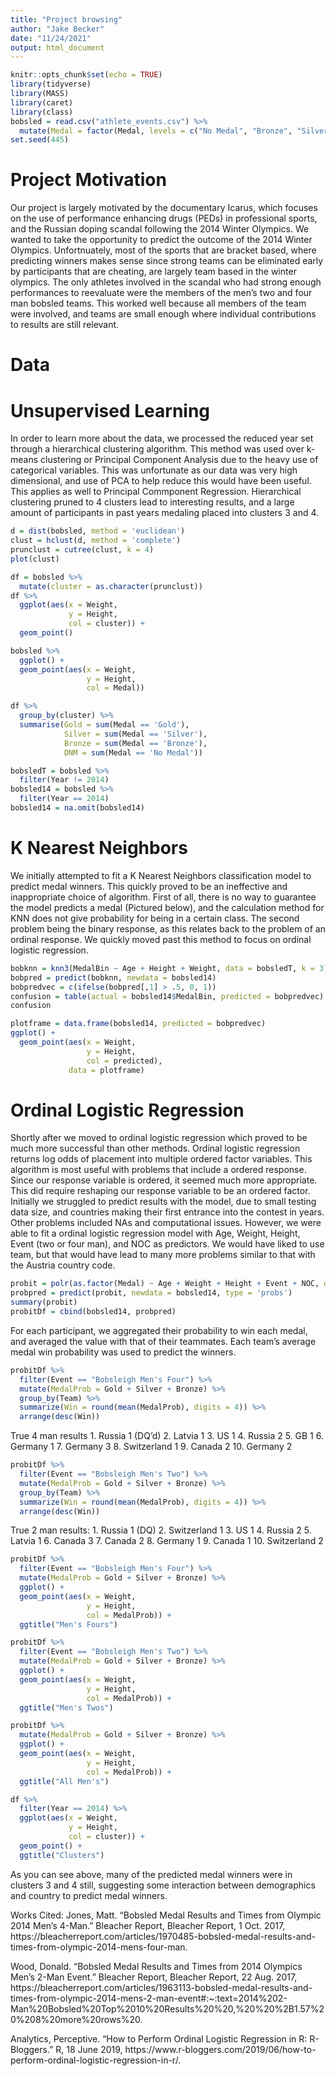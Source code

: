 ---
title: "Project browsing"
author: "Jake Becker"
date: "11/24/2021"
output: html_document
---

```{r setup, include=FALSE}
knitr::opts_chunk$set(echo = TRUE)
library(tidyverse)
library(MASS)
library(caret)
library(class)
bobsled = read.csv("athlete_events.csv") %>%
  mutate(Medal = factor(Medal, levels = c("No Medal", "Bronze", "Silver", "Gold", ordered = TRUE)))
set.seed(445)
```
# Project Motivation

  Our project is largely motivated by the documentary Icarus, which focuses on the use of performance enhancing drugs (PEDs) in professional sports, and the Russian doping scandal following the 2014 Winter Olympics.  We wanted to take the opportunity to predict the outcome of the 2014 Winter Olympics.  Unfortnuately, most of the sports that are bracket based, where predicting winners makes sense since strong teams can be eliminated early by participants that are cheating, are largely team based in the winter olympics. The only athletes involved in the scandal who had strong enough performances to reevaluate were the members of the men's two and four man bobsled teams. This worked well because all members of the team were involved, and teams are small enough where individual contributions to results are still relevant.  
    
    
# Data
    
    
# Unsupervised Learning    
    
  In order to learn more about the data, we processed the reduced year set through a hierarchical clustering algorithm.  This method was used over k-means clustering or Principal Component Analysis due to the heavy use of categorical variables.  This was unfortunate as our data was very high dimensional, and use of PCA to help reduce this would have been useful. This applies as well to Principal Commponent Regression.
  Hierarchical clustering pruned to 4 clusters lead to interesting results, and a large amount of participants in past years medaling placed into clusters 3 and 4.


```{r unsupervised, echo = FALSE}
d = dist(bobsled, method = 'euclidean')
clust = hclust(d, method = 'complete')
prunclust = cutree(clust, k = 4)
plot(clust)
```

```{r clusterplot, echo = FALSE}
df = bobsled %>%
  mutate(cluster = as.character(prunclust))
df %>%
  ggplot(aes(x = Weight,
             y = Height,
             col = cluster)) + 
  geom_point()
```


```{r medalplot, echo = FALSE}
bobsled %>%
  ggplot() + 
  geom_point(aes(x = Weight,
                 y = Height,
                 col = Medal))
```

```{r clustcount, echo = FALSE}
df %>%
  group_by(cluster) %>%
  summarise(Gold = sum(Medal == 'Gold'),
            Silver = sum(Medal == 'Silver'),
            Bronze = sum(Medal == 'Bronze'),
            DNM = sum(Medal == 'No Medal'))
```

```{r traintest, include = FALSE}
bobsledT = bobsled %>%
  filter(Year != 2014)
bobsled14 = bobsled %>%
  filter(Year == 2014)
bobsled14 = na.omit(bobsled14)
```

# K Nearest Neighbors

  We initially attempted to fit a K Nearest Neighbors classification model to predict medal winners.  This quickly proved to be an ineffective and inappropriate choice of algorithm.  First of all, there is no way to guarantee the model predicts a medal (Pictured below), and the calculation method for KNN does not give probability for being in a certain class.  The second problem being the binary response, as this relates back to the problem of an ordinal response.  We quickly moved past this method to focus on ordinal logistic regression.
  
```{r knntraintest, echo = FALSE}
bobknn = knn3(MedalBin ~ Age + Height + Weight, data = bobsledT, k = 3)
bobpred = predict(bobknn, newdata = bobsled14)
bobpredvec = c(ifelse(bobpred[,1] > .5, 0, 1))
confusion = table(actual = bobsled14$MedalBin, predicted = bobpredvec)
confusion
```

```{r knnplot, echo = FALSE}
plotframe = data.frame(bobsled14, predicted = bobpredvec)
ggplot() + 
  geom_point(aes(x = Weight,
                 y = Height,
                 col = predicted),
             data = plotframe)
```
  
# Ordinal Logistic Regression  
  
  Shortly after we moved to ordinal logistic regression which proved to be much more successful than other methods.  Ordinal logistic regression returns log odds of placement into multiple ordered factor variables.  This algorithm is most useful with problems that include a ordered response.  Since our response variable is ordered, it seemed much more appropriate. This did require reshaping our response variable to be an ordered factor. 
  Initially we struggled to predict results with the model, due to small testing data size, and countries making their first entrance into the contest in years.  Other problems included NAs and computational issues.  However, we were able to fit a ordinal logistic regression model with Age, Weight, Height, Event (two or four man), and NOC as predictors.  We would have liked to use team, but that would have lead to many more problems similar to that with the Austria country code. 
  
```{r probit model, echo=FALSE}
probit = polr(as.factor(Medal) ~ Age + Weight + Height + Event + NOC, data = bobsledT, Hess = TRUE)
probpred = predict(probit, newdata = bobsled14, type = 'probs')
summary(probit)
probitDf = cbind(bobsled14, probpred)

```

  For each participant, we aggregated their probability to win each medal, and averaged the value with that of their teammates.  Each team's average medal win probability was used to predict the winners.

```{r mensfourpred, echo = FALSE}
probitDf %>% 
  filter(Event == "Bobsleigh Men's Four") %>%
  mutate(MedalProb = Gold + Silver + Bronze) %>% 
  group_by(Team) %>%
  summarize(Win = round(mean(MedalProb), digits = 4)) %>%
  arrange(desc(Win))
```

True 4 man results 
1. Russia 1 (DQ'd)
2. Latvia 1
3. US 1
4. Russia 2
5. GB 1
6. Germany 1
7. Germany 3
8. Switzerland 1
9. Canada 2
10. Germany 2


```{r menstwopred, echo = FALSE}
probitDf %>% 
  filter(Event == "Bobsleigh Men's Two") %>%
  mutate(MedalProb = Gold + Silver + Bronze) %>% 
  group_by(Team) %>%
  summarize(Win = round(mean(MedalProb), digits = 4)) %>%
  arrange(desc(Win))
```

True 2 man results:
1. Russia 1 (DQ)
2. Switzerland 1
3. US 1
4. Russia 2
5. Latvia 1
6. Canada 3
7. Canada 2
8. Germany 1
9. Canada 1
10. Switzerland 2

```{r resultsfour, echo = FALSE}
probitDf %>% 
  filter(Event == "Bobsleigh Men's Four") %>%
  mutate(MedalProb = Gold + Silver + Bronze) %>% 
  ggplot() + 
  geom_point(aes(x = Weight,
                 y = Height,
                 col = MedalProb)) + 
  ggtitle("Men's Fours")
```

```{r twomanresults, echo = FALSE}
probitDf %>% 
  filter(Event == "Bobsleigh Men's Two") %>%
  mutate(MedalProb = Gold + Silver + Bronze) %>% 
  ggplot() + 
  geom_point(aes(x = Weight,
                 y = Height,
                 col = MedalProb)) + 
  ggtitle("Men's Twos")
```

```{r allmens, echo = FALSE}
probitDf %>%
  mutate(MedalProb = Gold + Silver + Bronze) %>%
  ggplot() + 
  geom_point(aes(x = Weight,
                 y = Height,
                 col = MedalProb)) + 
  ggtitle("All Men's")

df %>%
  filter(Year == 2014) %>%
  ggplot(aes(x = Weight,
             y = Height,
             col = cluster)) + 
  geom_point() + 
  ggtitle("Clusters")
```

  As you can see above, many of the predicted medal winners were in clusters 3 and 4 still, suggesting some interaction between demographics and country to predict medal winners.
  
Works Cited:
Jones, Matt. “Bobsled Medal Results and Times from Olympic 2014 Men's 4-Man.” Bleacher Report, Bleacher Report, 1 Oct. 2017, https://bleacherreport.com/articles/1970485-bobsled-medal-results-and-times-from-olympic-2014-mens-four-man. 

Wood, Donald. “Bobsled Medal Results and Times from 2014 Olympics Men's 2-Man Event.” Bleacher Report, Bleacher Report, 22 Aug. 2017, https://bleacherreport.com/articles/1963113-bobsled-medal-results-and-times-from-olympic-2014-mens-2-man-event#:~:text=2014%202-Man%20Bobsled%20Top%2010%20Results%20%20,%20%20%2B1.57%20%208%20more%20rows%20. 

Analytics, Perceptive. “How to Perform Ordinal Logistic Regression in R: R-Bloggers.” R, 18 June 2019, https://www.r-bloggers.com/2019/06/how-to-perform-ordinal-logistic-regression-in-r/. 

